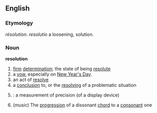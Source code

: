 ==English==

===Etymology===
{{F.}} ''résolution''.  {{L.}} ''resolutio'' a loosening, solution.

===Noun===
'''resolution'''
# [[firm]] [[determination]]; the state of being [[resolute]]
# a [[vow]], especially on [[New Year's Day]].
# an act of [[resolve]]
# a [[conclusion]] to, or the [[resolving]] of a problematic situation
# {{cattag|computing}}: a measurement of precision (of a display device)
# (''music'') The [[progression]] of a dissonant [[chord]] to a [[consonant]] one